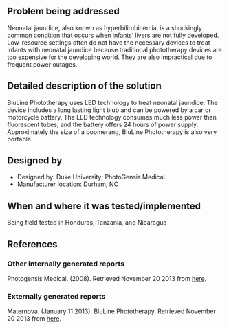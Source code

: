 {{Medical Device
|Health Topic=Child mortality, 
|Classification=Treatment
|Scope=Clinical trial
|Location=Africa, North America
|Image=Bluline.jpg
}}
<!-- Please make sure to use the format provided below for consistency between all devices. -->
==Problem being addressed==
Neonatal jaundice, also known as hyperbilirubinemia, is a shockingly common condition that occurs when infants’ livers are not fully developed. Low-resource settings often do not have the necessary devices to treat infants with neonatal jaundice because  traditional phototherapy devices are too expensive for the developing world.  They are also impractical due to frequent power outages.

==Detailed description of the solution==
BluLine Phototherapy uses LED technology to treat neonatal jaundice.  The device includes a long lasting light blub and can be powered by a car or motorcycle battery.  The LED technology consumes much less power than fluorescent tubes, and the battery offers 24 hours of power supply.  Approximately the size of a boomerang, BluLine Phototherapy is also very portable.

==Designed by==
*Designed by: Duke University; PhotoGensis Medical
*Manufacturer location: Durham, NC

==When and where it was tested/implemented ==
Being field tested in Honduras, Tanzania, and Nicaragua

==References==

===Other internally generated reports===
Photogensis Medical. (2008). Retrieved November 20 2013 from [http://www.photogenesismedical.com/product.html here].

===Externally generated reports===
Maternova. (January 11 2013). BluLine Phototherapy. Retrieved November 20 2013 from [http://maternova.net/health-innovations/bluline-phototherapy here].
<!-- Add relevant categories, such as [[Category:HIV]] or [[Category:Malaria]] below this line -->